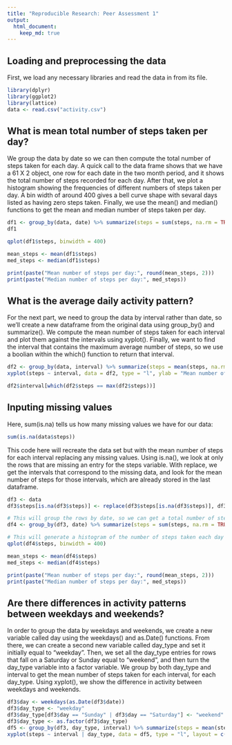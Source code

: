 ```yaml
---
title: "Reproducible Research: Peer Assessment 1"
output: 
  html_document:
    keep_md: true
---
```



## Loading and preprocessing the data

First, we load any necessary libraries and read the data in from its file.
```r
library(dplyr)
library(ggplot2)
library(lattice)
data <- read.csv("activity.csv")
```

## What is mean total number of steps taken per day?

We group the data by date so we can then compute the total number of steps taken for each day. A quick call to the data frame shows that we have a 61 X 2 object, one row for each date in the two month period, and it shows the total number of steps recorded for each day.
After that, we plot a histogram showing the frequencies of different numbers of steps taken per day. A bin width of around 400 gives a bell curve shape with sevaral days listed as having zero steps taken.
Finally, we use the mean() and median() functions to get the mean and median number of steps taken per day.
```r
df1 <- group_by(data, date) %>% summarize(steps = sum(steps, na.rm = TRUE))
df1

qplot(df1$steps, binwidth = 400)

mean_steps <- mean(df1$steps)
med_steps <- median(df1$steps)

print(paste("Mean number of steps per day:", round(mean_steps, 2)))
print(paste("Median number of steps per day:", med_steps))
```


## What is the average daily activity pattern?

For the next part, we need to group the data by interval rather than date, so we'll create a new dataframe from the original data using group_by() and summarize(). We compute the mean number of steps taken for each interval and plot them against the intervals using xyplot(). Finally, we want to find the interval that contains the maximum average number of steps, so we use a boolian within the which() function to return that interval.
```r
df2 <- group_by(data, interval) %>% summarize(steps = mean(steps, na.rm = TRUE))
xyplot(steps ~ interval, data = df2, type = "l", ylab = "Mean number of steps")

df2$interval[which(df2$steps == max(df2$steps))]
```


## Inputing missing values
Here, sum(is.na) tells us how many missing values we have for our data:
```r
sum(is.na(data$steps))
```

This code here will recreate the data set but with the mean number of steps for each interval replacing any missing values. Using is.na(), we look at only the rows that are missing an entry for the steps variable. With replace, we get the intervals that correspond to the missing data, and look for the mean number of steps for those intervals, which are already stored in the last dataframe.
```r
df3 <- data
df3$steps[is.na(df3$steps)] <- replace(df3$steps[is.na(df3$steps)], df3$interval[is.na(df3$steps)] %in% df2$interval, df2$steps)

# This will group the rows by date, so we can get a total number of steps taken each day
df4 <- group_by(df3, date) %>% summarize(steps = sum(steps, na.rm = TRUE))

# This will generate a histogram of the number of steps taken each day
qplot(df4$steps, binwidth = 400)

mean_steps <- mean(df4$steps)
med_steps <- median(df4$steps)

print(paste("Mean number of steps per day:", round(mean_steps, 2)))
print(paste("Median number of steps per day:", med_steps))
```



## Are there differences in activity patterns between weekdays and weekends?

In order to group the data by weekdays and weekends, we create a new variable called day using the weekdays() and as.Date() functions. From there, we can create a second new variable called day_type and set it initially equal to "weekday". Then, we set all the day_type entries for rows that fall on a Saturday or Sunday equal to "weekend", and then turn the day_type variable into a factor variable. We group by both day_type and interval to get the mean number of steps taken for each interval, for each day_type. Using xyplot(), we show the difference in activity between weekdays and weekends.
```r
df3$day <- weekdays(as.Date(df3$date))
df3$day_type <- "weekday"
df3$day_type[df3$day == "Sunday" | df3$day == "Saturday"] <- "weekend"
df3$day_type <- as.factor(df3$day_type)
df5 <- group_by(df3, day_type, interval) %>% summarize(steps = mean(steps))
xyplot(steps ~ interval | day_type, data = df5, type = "l", layout = c(1, 2), ylab = "Number of steps")
```